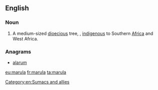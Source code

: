 ==English==
{{wikipedia}}
===Noun===
{{en-noun}}

# A medium-sized [[dioecious]] tree, {{taxlink|Sclerocarya birrea|species|noshow=1}}, [[indigenous]] to Southern [[Africa]] and West Africa.

===Anagrams===
* [[alarum#English|alarum]]

[[Category:en:Sumacs and allies]]

[[eu:marula]]
[[fr:marula]]
[[ta:marula]]